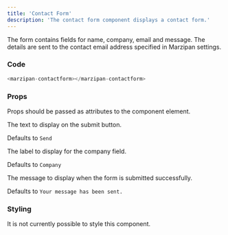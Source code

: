 ```yaml
---
title: 'Contact Form'
description: 'The contact form component displays a contact form.'
---
```


The form contains fields for name, company, email and message. The details are sent to the contact email address specified in Marzipan settings.

### Code

```javascript
<marzipan-contactform></marzipan-contactform>
```

### Props

Props should be passed as attributes to the component element.

<ResponseField name="button-text">

The text to display on the submit button.

Defaults to `Send`

</ResponseField>

<ResponseField name="company-label">

The label to display for the company field.

Defaults to `Company`

</ResponseField>

<ResponseField name="success-message">

The message to display when the form is submitted successfully.

Defaults to `Your message has been sent.`

</ResponseField>

### Styling

It is not currently possible to style this component.
